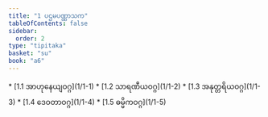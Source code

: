 ```yaml
---
title: "1 ပဌမပဏ္ဏာသက"
tableOfContents: false
sidebar:
  order: 2
type: "tipitaka"
basket: "su"
book: "a6"
---
```



<DynamicBreadcrumb />



<TableOfContents book="a6" section="1">
* [1.1 အာဟုနေယျဝဂ္ဂ](1/1-1)
* [1.2 သာရဏီယဝဂ္ဂ](1/1-2)
* [1.3 အနုတ္တရိယဝဂ္ဂ](1/1-3)
* [1.4 ဒေဝတာဝဂ္ဂ](1/1-4)
* [1.5 ဓမ္မိကဝဂ္ဂ](1/1-5)
</TableOfContents>